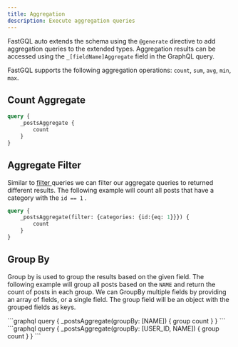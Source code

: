 ```yaml
---
title: Aggregation
description: Execute aggregation queries
---
```



FastGQL auto extends the schema using the `@generate` directive to add aggregation queries to the extended types. Aggregation results can be accessed using the `_[fieldName]Aggregate` field in the GraphQL query.&#x20;

FastGQL supports the following aggregation operations: `count`, `sum`, `avg`, `min`, `max`.

## Count Aggregate

```graphql
query {
    _postsAggregate {
        count
    }
}
```

## Aggregate Filter

Similar to [filter ](filtering.mdx)queries we can filter our aggregate queries to returned different results. The following example will count all posts that have a category with the `id == 1` .

```graphql
query {
    _postsAggregate(filter: {categories: {id:{eq: 1}}}) {
        count
    }
}
```

## Group By

Group by is used to group the results based on the given field. The following example will group all posts based on the `NAME` and return the count of posts in each group.
We can GroupBy multiple fields by providing an array of fields, or a single field. The group field will be an object with the grouped fields as keys.




<Tabs>
    <TabItem label="Single">
        ```graphql
        query {
            _postsAggregate(groupBy: [NAME]) {
                group
                count
            }
        }
        ```
    </TabItem>
    <TabItem label="Multiple">
        ```graphql
        query {
            _postsAggregate(groupBy: [USER_ID, NAME]) {
                group
                count
            }
        }
            ```
    </TabItem>
</Tabs>